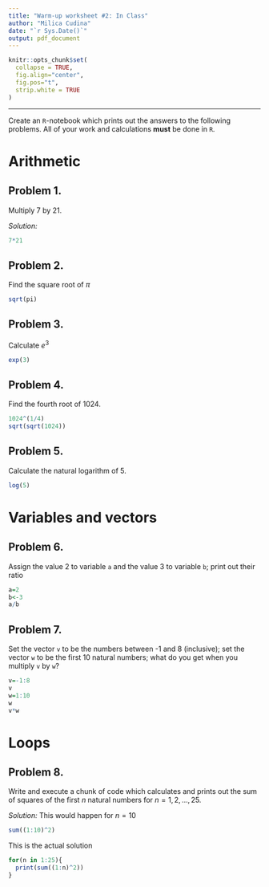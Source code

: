 ```yaml
---
title: "Warm-up worksheet #2: In Class"
author: "Milica Cudina"
date: "`r Sys.Date()`"
output: pdf_document
---
```

<!-- The author of this template is Dr. Gordan Zitkovic.-->
<!-- The code chunk below contains some settings that will  -->
<!-- make your R code look better in the output pdf file.  -->
<!-- If you are curious about what each option below does, -->
<!-- go to https://yihui.org/knitr/options/ -->
<!-- If not, feel free to disregard everything ...  -->
```r
knitr::opts_chunk$set(
  collapse = TRUE,
  fig.align="center",
  fig.pos="t",
  strip.white = TRUE
)
```
<!-- ... down to here. -->

---

Create an `R`-notebook which prints out the answers to the following problems. All of your work and calculations **must** be done in `R`.

# Arithmetic 
## Problem 1. 
Multiply 7 by 21. 

*Solution:*
```r
7*21
```

## Problem 2. 
Find the square root of $\pi$

```r
sqrt(pi)
```

## Problem 3. 
Calculate $e^3$

```r
exp(3)
```

## Problem 4. 
Find the fourth root of 1024.

```r
1024^(1/4)
sqrt(sqrt(1024))
```

## Problem 5. 
Calculate the natural logarithm of 5.

```r
log(5)
```

# Variables and vectors
## Problem 6.  
Assign the value 2 to variable `a` and  the value 3 to variable `b`; print out their ratio

```r
a=2
b<-3
a/b
```

## Problem 7.
Set the vector `v` to be the numbers between -1 and 8 (inclusive); set the vector `w` to be the first 10 natural numbers; what do you get when you multiply `v` by `w`?

```r
v=-1:8
v
w=1:10
w
v*w
```

# Loops
## Problem 8. 
Write and execute a chunk of code which calculates and prints out the sum of squares of the first $n$ natural numbers for $n=1, 2, \dots, 25$. 

*Solution:*
This would happen for $n=10$
```r
sum((1:10)^2)
```
This is the actual solution
```r
for(n in 1:25){
  print(sum((1:n)^2))
}
```

